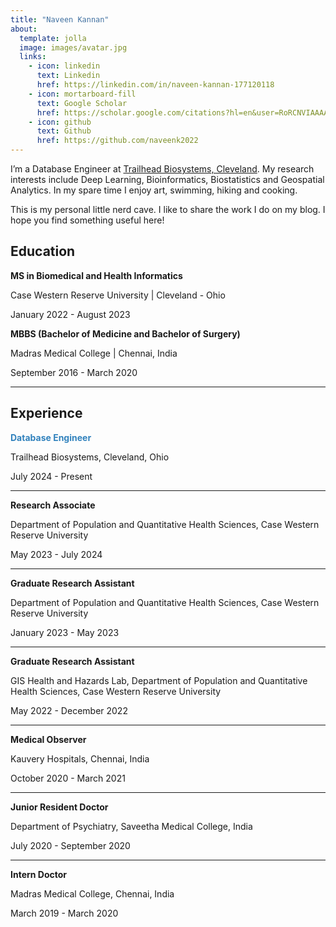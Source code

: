 ---
title: "Naveen Kannan"
about:
  template: jolla
  image: images/avatar.jpg
  links:
    - icon: linkedin
      text: Linkedin
      href: https://linkedin.com/in/naveen-kannan-177120118
    - icon: mortarboard-fill
      text: Google Scholar 
      href: https://scholar.google.com/citations?hl=en&user=RoRCNVIAAAAJ
    - icon: github
      text: Github
      href: https://github.com/naveenk2022
---

I'm a Database Engineer at [Trailhead Biosystems, Cleveland](https://www.trailbio.com). 
My research interests include Deep Learning, Bioinformatics, Biostatistics and Geospatial Analytics. In my spare time I enjoy art, swimming, hiking and cooking.

This is my personal little nerd cave. I like to share the work I do on my blog. I hope you find something useful here!


## Education

**MS in Biomedical and Health Informatics**

Case Western Reserve University \| Cleveland - Ohio

January 2022 - August 2023

**MBBS (Bachelor of Medicine and Bachelor of Surgery)**

Madras Medical College \| Chennai, India

September 2016 - March 2020

------------------------------------------------------------------------

## Experience

<span style="color: #3182bd;">**Database Engineer**</span>

Trailhead Biosystems, Cleveland, Ohio

July 2024 - Present

------------------------------------------------------------------------

**Research Associate**

Department of Population and Quantitative Health Sciences, Case Western Reserve University

May 2023 - July 2024

------------------------------------------------------------------------

**Graduate Research Assistant**

Department of Population and Quantitative Health Sciences, Case Western Reserve University

January 2023 - May 2023

----

**Graduate Research Assistant**

GIS Health and Hazards Lab, Department of Population and Quantitative Health Sciences, Case Western Reserve University

May 2022 - December 2022

----

**Medical Observer**

Kauvery Hospitals, Chennai, India

October 2020 - March 2021

----

**Junior Resident Doctor**

Department of Psychiatry, Saveetha Medical College, India

July 2020 - September 2020

----

**Intern Doctor**

Madras Medical College, Chennai, India

March 2019 - March 2020
